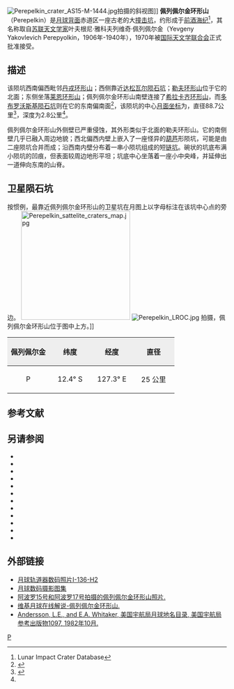 {{lunar crater data
|image=Perepelkin crater AS17-M-1722.jpg
|caption=[[阿波罗17号|阿波罗17号]]测绘相机拍摄的图像
|latitude=9.99
|N_or_S=S
|longitude=128.8
|E_or_W=E
|diameter=88.7公里
|depth=2.8公里
|colong=231
|eponym=叶夫根尼·雅·佩列佩尔金
}}
[[Image:Perepelkin_crater_AS15-M-1444.jpg|thumb]]拍摄的斜视图]]
'''佩列佩尔金环形山'''（Perepelkin）是[[月球背面|月球背面]]赤道区一座古老的大[[撞击坑|撞击坑]]，约形成于[[前酒海纪|前酒海纪]]<ref name=LICD>Lunar Impact Crater Database</ref>，其名称取自[[苏联|苏联]][[天文学家|天文学家]]叶夫根尼·雅科夫列维奇·佩列佩尔金（Yevgeny Yakovlevich Perepyolkin，1906年-1940年），1970年被[[国际天文学联合会|国际天文学联合会]]正式批准接受。

==描述==
该陨坑西南偏西毗邻[[丹戎环形山|丹戎环形山]]；西侧靠近[[达松瓦尔陨石坑|达松瓦尔陨石坑]]；[[勒夫环形山|勒夫环形山]]位于它的北面；东侧坐落[[莱恩环形山|莱恩环形山]]；佩列佩尔金环形山南壁连接了[[希拉卡齐环形山|希拉卡齐环形山]]，而[[多布罗沃斯基陨石坑|多布罗沃斯基陨石坑]]则在它的东南偏南面<ref>{{Cite web |url=http://planetarynames.wr.usgs.gov/images/Lunar/lac_83_wac.pdf |title=Crater Perepelkin on LAC-83 map |accessdate=2016-07-24 |archive-date=2016-12-27 |archive-url=https://web.archive.org/web/20161227123549/https://planetarynames.wr.usgs.gov/images/Lunar/lac_83_wac.pdf |dead-url=no }}</ref>，该陨坑的中心[[月面坐标|月面坐标]]为{{Coord|9.99|S|128.8|E|globe:Moon|nogoogle=1|noosm=1}}，直径88.7公里<ref name="IAU">{{Cite web |url=http://planetarynames.wr.usgs.gov/Feature/4566 |title=Directory of the International Astronomical Union |accessdate=2016-07-24 |archive-date=2012-07-03 |archive-url=https://www.webcitation.org/68soxWU3J?url=http://planetarynames.wr.usgs.gov/Feature/4566 |dead-url=no }}</ref>，深度为2.8公里<ref name="LICD"/>。

佩列佩尔金环形山外侧壁已严重侵蚀，其外形类似于北面的勒夫环形山。它的南侧壁几乎已融入周边地貌；西北偏西内壁上嵌入了一座怪异的[[葫芦|葫芦]]形陨坑，可能是由二座陨坑合并而成；沿西南内壁分布着一串小陨坑组成的短[[链坑|链坑]]。碗状的坑底布满小陨坑的凹痕，但表面较周边地形平坦；坑底中心坐落着一座小中央峰，并延伸出一道伸向东南的山脊。

==卫星陨石坑==
按惯例，最靠近佩列佩尔金环形山的卫星坑在月图上以字母标注在该坑中心点的旁边。
[[Image:Perepelkin_sattelite_craters_map.jpg|250px]]
[[Image:Perepelkin_LROC.jpg|thumb]] 拍摄，佩列佩尔金环形山位于图中上方。]]

{| class="wikitable"
!width="25%" style="background:#eeeeee;" |佩列佩尔金 
!width="25%" style="background:#eeeeee;" |纬度
!width="25%" style="background:#eeeeee;" |经度
!width="25%" style="background:#eeeeee;" |直径
|-
|align="center"|P
|align="center"|12.4° S
|align="center"|127.3° E
|align="center"|25 公里
|}{{clear}}

== 参考文献 ==
{{Reflist}}

==另请参阅==
{{refbegin}}
* {{cite book
  | last1 = Andersson
  | first1 = L. E.
  | last2 = Whitaker
  | first2 = E. A.
  | authorlink2 = Ewen Whitaker
  | date = 1982
  | title = [[NASA|NASA]] Catalogue of Lunar Nomenclature
  | publisher = NASA RP-1097
  | ref = harv
  }}
* {{cite web
  | last = Blue
  | first = Jennifer
  | date = July 25, 2007
  | title = Gazetteer of Planetary Nomenclature
  | publisher = [[United_States_Geological_Survey|USGS]]
  | url = http://planetarynames.wr.usgs.gov/
  | accessdate = 2007-08-05
  | ref = harv
  | archive-date = 2012-04-08
  | archive-url = https://www.webcitation.org/66mXDr4G9?url=http://planetarynames.wr.usgs.gov/
  | dead-url = no
  }}
* {{cite book
  | last1 = Bussey
  | first1 = B.
  | authorlink1 = Ben Bussey
  | last2 = Spudis
  | first2 = P.
  | authorlink2 = Paul Spudis
  | date = 2004
  | title = The Clementine Atlas of the Moon
  | publisher = Cambridge University Press
  | location = New York
  | isbn = 978-0-521-81528-4
  | ref = harv
  }}
* {{cite book
  | last1 = Cocks
  | first1 = Elijah E.
  | last2 = Cocks
  | first2 = Josiah C.
  | date = 1995
  | title = Who's Who on the Moon: A Biographical Dictionary of Lunar Nomenclature
  | url = https://archive.org/details/isbn_9780936389271
  | publisher = Tudor Publishers
  | isbn = 978-0-936389-27-1
  | ref = harv
  }}
* {{cite web
  | last = McDowell
  | first = Jonathan
  | date = July 15, 2007
  | url = http://host.planet4589.org/astro/lunar/
  | title = Lunar Nomenclature
  | publisher = Jonathan's Space Report
  | accessdate = 2007-10-24
  | ref = harv
  | archive-date = 2012-05-26
  | archive-url = https://www.webcitation.org/67wcYNfK3?url=http://host.planet4589.org/astro/lunar/
  | dead-url = no
  }}
* {{cite journal| last1 = Menzel| first1 = D. H.| last2 = Minnaert| first2 = M.| last3 = Levin| first3 = B.| last4 = Dollfus| first4 = A.| last5 = Bell| first5 = B.| title = Report on Lunar Nomenclature by the Working Group of Commission 17 of the IAU| doi = 10.1007/BF00171763| journal = Space Science Reviews| volume = 12| issue = 2| pages = 136–186| year = 1971| pmid = | pmc =| bibcode = 1971SSRv...12..136M| ref = harv}}
* {{cite book
  | first = Patrick
  | last = Moore
  | authorlink = Patrick Moore
  | date = 2001
  | title = On the Moon
  | url = https://archive.org/details/patrickmooreonmo00patr
  | publisher = Sterling Publishing Co
  | isbn = 978-0-304-35469-6
  | ref = harv
  }}
* {{cite book
  | first = Fred W.
  | last = Price
  | date = 1988
  | title = The Moon Observer's Handbook
  | publisher = Cambridge University Press
  | isbn = 978-0-521-33500-3
  | ref = harv
  }}
* {{cite book
  | last = Rükl
  | first = Antonín
  | authorlink = Antonín Rükl
  | date = 1990
  | title = Atlas of the Moon
  | publisher = Kalmbach Books
  | isbn = 978-0-913135-17-4
  | ref = harv
  }}
* {{cite book
  | last = Webb
  | first = Rev. T. W.
  | authorlink = Thomas William Webb
  | date = 1962
  | title = Celestial Objects for Common Telescopes
  | url = https://archive.org/details/celestialobjects00webb
  | edition = 6th revised
  | publisher = Dover
  | isbn = 978-0-486-20917-3
  | ref = harv
  }}
* {{cite book
  | first = Ewen A.
  | last = Whitaker
  | authorlink = Ewen Whitaker
  | date = 1999
  | title = Mapping and Naming the Moon
  | publisher = Cambridge University Press
  | isbn = 978-0-521-62248-6
  | ref = harv
  }}
* {{cite book
  | first = Peter T.
  | last = Wlasuk
  | date = 2000
  | title = Observing the Moon
  | publisher = Springer
  | isbn = 978-1-85233-193-1
  | ref = harv
 }}
{{refend}}

==外部链接==
*[http://www.lpi.usra.edu/resources/lunar_orbiter/bin/info.shtml?35 月球轨道器数码照片I-136-H2] {{Wayback|url=http://www.lpi.usra.edu/resources/lunar_orbiter/bin/info.shtml?35 |date=20160303172753 }}
*[http://www.lpi.usra.edu/resources/lunar_orbiter/bin/srch_nam.shtml?Perepelkin%7C0 月球数码摄影图集] {{Wayback|url=http://www.lpi.usra.edu/resources/lunar_orbiter/bin/srch_nam.shtml?Perepelkin%7C0 |date=20201127014609 }}
*[http://www.lpi.usra.edu/resources/apollo/search/feature/?feature=Perepelkin 阿波罗15号和阿波罗17号拍摄的佩列佩尔金环形山照片.]{{Wayback|url=http://www.lpi.usra.edu/resources/apollo/search/feature/?feature=Perepelkin |date=20160304072100 }} 
*[https://the-moon.wikispaces.com/Perepelkin 维基月球在线解说-佩列佩尔金环形山.] {{Wayback|url=https://the-moon.wikispaces.com/Perepelkin |date=20180806230825 }}
*[http://planet4589.org/astro/lunar/RP-1097.pdf Andersson, L.E., and E.A. Whitaker, 美国宇航局月球地名目录, 美国宇航局参考出版物1097, 1982年10月.]{{Wayback|url=http://planet4589.org/astro/lunar/RP-1097.pdf |date=20141006125838 }}

[[Category:月球环形山|P]]
{{月球環形山 (O-Q)}}